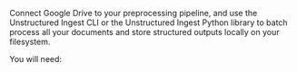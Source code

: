Connect Google Drive to your preprocessing pipeline, and use the Unstructured Ingest CLI or the Unstructured Ingest Python library to batch process all your documents and store structured outputs locally on your filesystem.

You will need:


<SharedGoogleDrive />

